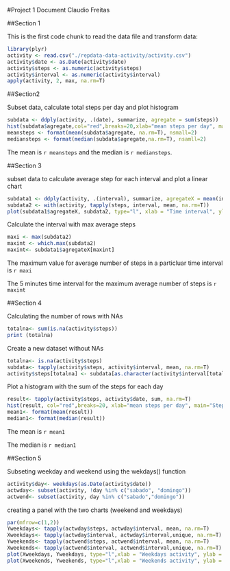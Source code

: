 #Project 1 Document
Claudio Freitas

##Section 1

This is the first code chunk to read the data file and transform data:


```r
library(plyr)
activity <- read.csv("./repdata-data-activity/activity.csv")
activity$date <- as.Date(activity$date)
activity$steps <- as.numeric(activity$steps)
activity$interval <- as.numeric(activity$interval)
apply(activity, 2, max, na.rm=T)

```

##Section2

Subset data, calculate total steps per day and plot histogram

```r
subdata <- ddply(activity, .(date), summarize, agregate = sum(steps))
hist(subdata$agregate,col="red",breaks=20,xlab="mean steps per day", main="Steps histogram")
meansteps <- format(mean(subdata$agregate, na.rm=T), nsmall=2)
mediansteps <- format(median(subdata$agregate,na.rm=T), nsamll=2)
```

The mean is `r meansteps` and the median is `r mediansteps`.

##Section 3

subset data to calculate average step for each interval and plot a linear chart

```r
subdata1 <- ddply(activity, .(interval), summarize, agregateX = mean(interval))
subdata2 <- with(activity, tapply(steps, interval, mean, na.rm=T))
plot(subdata1$agregateX, subdata2, type="l", xlab = "Time interval", ylab = "Number of Steps")
```

Calculate the interval with max average steps
```r
maxi <- max(subdata2)
maxint <- which.max(subdata2)
maxint<- subdata1$agregateX[maxint]
```

The maximum value for average number of steps in a particluar time interval is `r maxi`

The 5 minutes time interval for the maximum average number of steps is `r maxint`

##Section 4

Calculating the number of rows with NAs

```r
totalna<- sum(is.na(activity$steps))
print (totalna)
```

Create a new dataset without NAs

```r
totalna<- is.na(activity$steps)
subdata<- tapply(activity$steps, activity$interval, mean, na.rm=T)
activity$steps[totalna] <- subdata[as.character(activity$interval[totalna])]
```


Plot a histogram with the sum of the steps for each day
```r
result<- tapply(activity$steps, activity$date, sum, na.rm=T)
hist(result, col="red",breaks=20, xlab="mean steps per day", main="Steps histogram")
mean1<- format(mean(result))
median1<- format(median(result))
```

The mean is `r mean1`

The median is `r median1`


##Section 5

Subseting weekday and weekend using the wekdays() function

```r
activity$day<- weekdays(as.Date(activity$date))
actwday<- subset(activity, !day %in% c("sabado", "domingo"))
actwend<- subset(activity, day %in% c("sabado","domingo"))
```

creating a panel with the two charts (weekend and weekdays)

```r
par(mfrow=c(1,2))
Yweekdays<- tapply(actwday$steps, actwday$interval, mean, na.rm=T)
Xweekdays<- tapply(actwday$interval, actwday$interval,unique, na.rm=T)
Yweekends<- tapply(actwend$steps, actwend$interval, mean, na.rm=T)
Xweekends<- tapply(actwend$interval, actwend$interval,unique, na.rm=T)
plot(Xweekdays, Yweekdays, type="l",xlab = "Weekdays activity", ylab = "Total steps")
plot(Xweekends, Yweekends, type="l",xlab = "Weekends activity", ylab = "Total steps")
```
